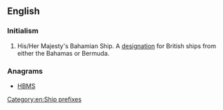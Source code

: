 ==English==
{{wikipedia|Her Majesty's Ship}}

===Initialism===
{{rfc-header|Initialism}}
{{head|en|initialism}}
# His/Her Majesty's Bahamian Ship. A [[designation]] for British ships from either the Bahamas or Bermuda.

===Anagrams===
* [[HBMS#English|HBMS]]
[[Category:en:Ship prefixes]]